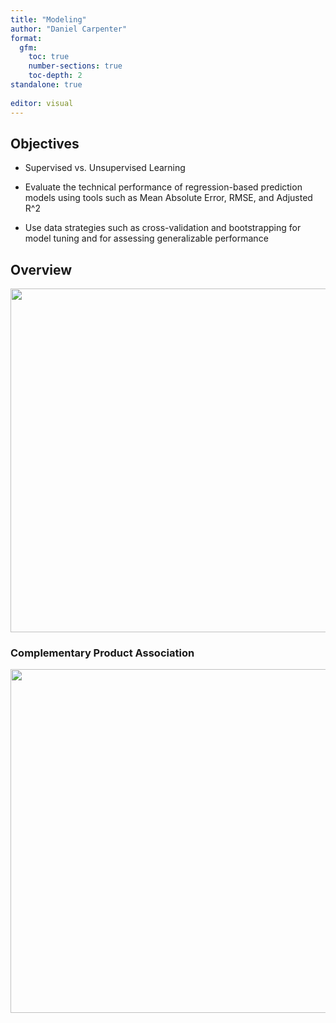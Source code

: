 ```yaml
---
title: "Modeling"
author: "Daniel Carpenter"
format: 
  gfm:
    toc: true
    number-sections: true
    toc-depth: 2
standalone: true
    
editor: visual
---
```


## Objectives

-   Supervised vs. Unsupervised Learning

-   Evaluate the technical performance of regression-based prediction models using tools such as Mean Absolute Error, RMSE, and Adjusted R\^2

-   Use data strategies such as cross-validation and bootstrapping for model tuning and for assessing generalizable performance

## Overview

![](images/paste-3A0CA45F.png){width="550"}

### Complementary Product Association
![](images/paste-277BDCE1.png){width="550"}
